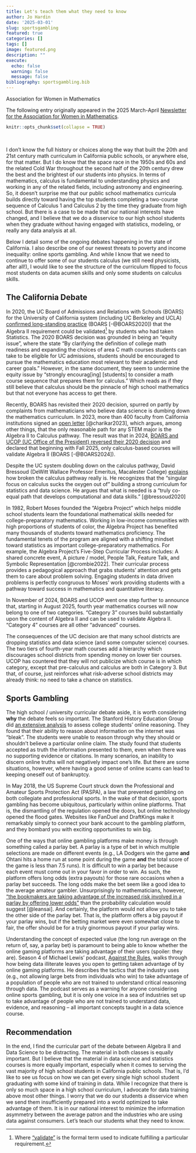 ```yaml
---
title: Let's teach them what they need to know
author: Jo Hardin
date: '2025-03-01'
slug: sportsgambling
featured: true
categories: []
tags: []
image: featured.png
description: ""
execute:
  echo: false
  warning: false
  message: false
bibliography: sportsgambling.bib
---
```




:::{.blog}
::::{.blog-header}
Association for Women in Mathematics
::::

::::{.blog-container}

The following entry originally appeared in the 2025 March-April <a href = "https://awm-math.org/publications/newsletter/" target = "_blank">Newsletter for the Association for Women in Mathematics</a>.

::::
:::
 
<!-- image source: https://commons.wikimedia.org/wiki/File:Sports_and_games.svg -->

```r
knitr::opts_chunk$set(collapse = TRUE)
```

<br/>


I don't know the full history or choices along the way that built the 20th and 21st century math curriculum in California public schools, or anywhere else, for that matter.  But I do know that the space race in the 1950s and 60s and the related Cold War throughout the second half of the 20th century drew the best and the brightest of our students into physics.  In terms of mathematics, calculus is fundamental to understanding physics and working in any of the related fields, including astronomy and engineering. So, it doesn't surprise me that our public school mathematics curricula builds directly toward having the top students completing a two-course sequence of Calculus 1 and Calculus 2 by the time they graduate from high school. But there is a case to be made that our national interests have changed, and I believe that we do a disservice to our high school students when they graduate without having engaged with statistics, modeling, or really any data analysis at all.  

Below I detail some of the ongoing debates happening in the state of California. I also describe one of our newest threats to poverty and income inequality: online sports gambling.  And while I know that we need to continue to offer some of our students calculus (we still need physicists, after all!), I would like to see the structure of the curriculum flipped to focus most students on data acumen skills and only some students on calculus skills.


## The California Debate

In 2020, the UC Board of Admissions and Relations with Schools (BOARS) for the University of California system (including UC Berkeley and UCLA) <a href = "https://senate.universityofcalifornia.edu/_files/committees/boars/documents/statement-on-mathematics-preparation-for-uc.pdf" target = "_blank">confirmed long-standing practice</a> (BOARS [-@BOARS2020]) that the Algebra II requirement could be validated^[Where <a href = "https://admission.universityofcalifornia.edu/counselors/_files/documents/quick-reference-guide-to-uc-admissions.pdf" target = "_blank">"validate"</a> is the formal term used to indicate fulfilling a particular requirement.] by students who had taken Statistics. The 2020 BOARS decision was grounded in being an "equity issue", where the state "By clarifying the definition of college math readiness and expanding the choices of area C math courses students can take to be eligible for UC admissions, students should be encouraged to pursue the mathematics education most relevant to their academic and career goals."  However, in the same document, they seem to undermine the equity issue by "strongly encourag[ing] [students] to consider a math course sequence that prepares them for calculus."  Which reads as if they still believe that calculus should be the pinnacle of high school mathematics but that not everyone has access to get there.

Recently, BOARS has revisited their 2020 decision, spurred on partly by complaints from mathematicians who believe data science is dumbing down the mathematics curriculum.  In 2023, more than 400 faculty from California institutions signed an <a href = "https://sites.google.com/view/mathindatamatters/home" target = "_blank">open letter</a> [@charikar2023], which argues, among other things, that the only reasonable path for any STEM major is the Algebra II to Calculus pathway.  The result was that in 2024, <a href = "https://senate.universityofcalifornia.edu/_files/committees/boars/documents/boarsacwphase1report-20240221.pdf" target = "_blank">BOARS and UCOP (UC Office of the President) reversed their 2020 decision</a> and declared that beginning with Fall 2025, only calculus-based courses will validate Algebra II (BOARS [-@BOARS2024]).  

Despite the UC system doubling down on the calculus pathway, David Bressoud (DeWitt Wallace Professor Emeritus, Macalester College) <a href = "https://www.mathvalues.org/masterblog/launchings20201001" target = "_blank">explains</a> how broken the calculus pathway really is. He recognizes that the "singular focus on calculus sucks the oxygen out of" building a strong curriculum for statistics and data science.  He argues that what is needed is a "truly co-equal path that develops computational and data skills." [@bressoud2020]

In 1982, Robert Moses founded the "Algebra Project" which helps middle school students learn the foundational mathematical skills needed for college-preparatory mathematics. Working in low-income communities with high proportions of students of color, the Algebra Project has benefited many thousands of students toward mathematics proficiency. The fundamental tenets of the program are aligned with a shifting mindset toward statistics as important college-preparatory mathematics. For example, the Algebra Project's Five-Step Curricular Process includes: A shared concrete event, A picture / model, People Talk, Feature Talk, and Symbolic Representation [@crombie2022]. Their curricular process provides a pedagogical approach that grabs students' attention and gets them to care about problem solving. Engaging students in data driven problems is perfectly congruous to Moses' work providing students with a pathway toward success in mathematics and quantitative literacy. 


In November of 2024, BOARS and UCOP went one step further to announce that, starting in August 2025, fourth year mathematics courses will now belong to one of two categories. "Category 3" courses build substantially upon the content of Algebra II and can be used to validate Algebra II. "Category 4" courses are all other "advanced" courses.  

<!--
**need a full reference:** https://hs-articulation.ucop.edu/guide/a-g-subject-requirements/c-mathematics/-->

The consequences of the UC decision are that many school districts are dropping statistics and data science (and some computer science) courses. The two tiers of fourth-year math courses add a hierarchy which discourages school districts from spending money on lower tier courses. UCOP has countered that they will not publicize which course is in which category, except that pre-calculus and calculus are both in Category 3. But that, of course, just reinforces what risk-adverse school districts may already think: no need to take a chance on statistics. 


## Sports Gambling

The high school / university curricular debate aside, it is worth considering **why** the debate feels so important. The Stanford History Education Group did <a href = "https://stacks.stanford.edu/file/druid:fv751yt5934/SHEG%20Evaluating%20Information%20Online.pdf" target = "_blank">an extensive analysis</a> to assess college students' online reasoning.  They found that their ability to reason about information on the internet was "bleak". The students were unable to reason through why they should or shouldn't believe a particular online claim.  The study found that students accepted as truth the information presented to them, even when there was no supporting evidence or citations. In many scenarios, an inability to discern online truths will not negatively impact one's life.  But there are some situations, however, where having a good sense of online scams can lead to keeping oneself out of bankruptcy.  

In May 2018, the US Supreme Court struck down the Professional and Amateur Sports Protection Act (PASPA), a law that prevented gambling on both collegiate and professional sports. In the wake of that decision, sports gambling has become ubiquitous, particularly within online platforms. That is, the dismantling of the regulation opened the doors, but online technology opened the flood gates. Websites like FanDuel and DraftKings make it remarkably simply to connect your bank account to the gambling platform, and they bombard you with exciting opportunities to win big. 

One of the ways that online gambling platforms make money is through something called a parlay bet. A parlay is a type of bet in which multiple selections are made on different events (e.g., LA Dodgers win the game **and** Ohtani hits a home run at some point during the game **and** the total score of the game is less than 7.5 runs). It is difficult to win a parlay bet because each event must come out in your favor in order to win. As such, the platform offers long odds (extra payouts) for those rare occasions when a parlay bet succeeds.  The long odds make the bet seem like a good idea to the average amateur gambler.  Unsurprisingly to mathematicians, however, <a href = "https://leans.ai/betting/how-to/are-parlays-worth-it/" target = "_blank">"the bookmakers are taking advantage of the increased risk involved in a parlay by offering lower odds"</a> than the probability calculation would suggest [@leansai].  And certainly, the platform would not allow you to take the other side of the parlay bet. That is, the platform offers a big payout if your parlay wins, but if the betting market were even somewhat close to fair, the offer should be for a truly ginormous payout if your parlay wins.

Understanding the concept of expected value (the long run average on the return of, say, a parlay bet) is paramount to being able to know whether the online gaming platforms are taking advantage of their users (spoiler: they are).  Season 4 of Michael Lewis' podcast, <a href = "https://www.pushkin.fm/podcasts/against-the-rules" target = "_blank">Against the Rules</a>, walks through how being data illiterate leaves you open to getting taken advantage of by online gaming platforms. He describes the tactics that the industry uses (e.g., not allowing large bets from individuals who win) to take advantage of a population of people who are not trained to understand critical reasoning through data. The podcast serves as a warning for anyone considering online sports gambling, but it is only one voice in a sea of industries set up to take advantage of people who are not trained to understand data, evidence, and reasoning -- all important concepts taught in a data science course.

## Recommendation

In the end, I find the curricular part of the debate between Algebra II and Data Science to be distracting. The material in both classes is equally important.  But I believe that the material in data science and statistics courses is more equally important, especially when it comes to serving the vast majority of high school students in California public schools. That is, I'd like to see us focus on how we can get every single high school student graduating with some kind of training in data. While I recognize that there is only so much space in a high school curriculum, I advocate for data training above most other things.  I worry that we do our students a disservice when we send them insufficiently prepared into a world optimized to take advantage of them. It is in our national interest to minimize the information asymmetry between the average patron and the industries who are using data against consumers. Let's teach our students what they need to know.




